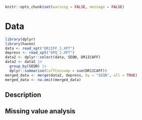 ```r
knitr::opts_chunk$set(warning = FALSE, message = FALSE) 
```
# Data
```r
library(dplyr)
library(haven)
data <- read_xpt("DR1IFF_J.XPT")
depress <- read_xpt("DPQ_J.XPT")
data2 <- dplyr::select(data, SEQN, DR1ICAFF)
data2 <- data2 |>
  group_by(SEQN) |>
  dplyr::summarise(CaffConsump = sum(DR1ICAFF))
merged_data <- merge(data2, depress, by = "SEQN", all = TRUE)
merged_data <- na.omit(merged_data)
```

## Description

## Missing value analysis
